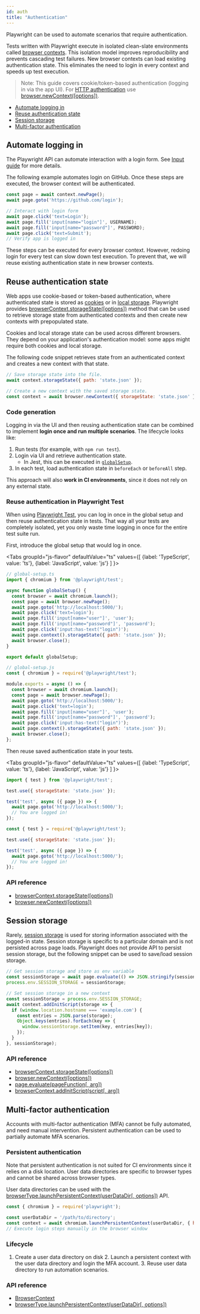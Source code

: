 ```yaml
---
id: auth
title: "Authentication"
---
```


Playwright can be used to automate scenarios that require authentication.

Tests written with Playwright execute in isolated clean-slate environments called [browser contexts](./core-concepts.mdx#browser-contexts). This isolation model improves reproducibility and prevents cascading test failures. New browser contexts can load existing authentication state. This eliminates the need to login in every context and speeds up test execution.

> Note: This guide covers cookie/token-based authentication (logging in via the app UI). For [HTTP authentication](https://developer.mozilla.org/en-US/docs/Web/HTTP/Authentication) use [browser.newContext([options])](./api/class-browser.mdx#browser-new-context).

- [Automate logging in](#automate-logging-in)
- [Reuse authentication state](#reuse-authentication-state)
- [Session storage](#session-storage)
- [Multi-factor authentication](#multi-factor-authentication)

## Automate logging in

The Playwright API can automate interaction with a login form. See [Input guide](./input.mdx) for more details.

The following example automates login on GitHub. Once these steps are executed, the browser context will be authenticated.

```js
const page = await context.newPage();
await page.goto('https://github.com/login');

// Interact with login form
await page.click('text=Login');
await page.fill('input[name="login"]', USERNAME);
await page.fill('input[name="password"]', PASSWORD);
await page.click('text=Submit');
// Verify app is logged in
```

These steps can be executed for every browser context. However, redoing login for every test can slow down test execution. To prevent that, we will reuse existing authentication state in new browser contexts.

## Reuse authentication state

Web apps use cookie-based or token-based authentication, where authenticated state is stored as [cookies](https://developer.mozilla.org/en-US/docs/Web/HTTP/Cookies) or in [local storage](https://developer.mozilla.org/en-US/docs/Web/API/Storage). Playwright provides [browserContext.storageState([options])](./api/class-browsercontext.mdx#browser-context-storage-state) method that can be used to retrieve storage state from authenticated contexts and then create new contexts with prepopulated state.

Cookies and local storage state can be used across different browsers. They depend on your application's authentication model: some apps might require both cookies and local storage.

The following code snippet retrieves state from an authenticated context and creates a new context with that state.

```js
// Save storage state into the file.
await context.storageState({ path: 'state.json' });

// Create a new context with the saved storage state.
const context = await browser.newContext({ storageState: 'state.json' });
```

### Code generation

Logging in via the UI and then reusing authentication state can be combined to implement **login once and run multiple scenarios**. The lifecycle looks like:
1. Run tests (for example, with `npm run test`).
1. Login via UI and retrieve authentication state.
   * In Jest, this can be executed in [`globalSetup`](https://jestjs.io/docs/en/configuration#globalsetup-string).
1. In each test, load authentication state in `beforeEach` or `beforeAll` step.

This approach will also **work in CI environments**, since it does not rely on any external state.

### Reuse authentication in Playwright Test

When using [Playwright Test](./intro.mdx), you can log in once in the global setup and then reuse authentication state in tests. That way all your tests are completely isolated, yet you only waste time logging in once for the entire test suite run.

First, introduce the global setup that would log in once.

<Tabs
  groupId="js-flavor"
  defaultValue="ts"
  values={[
    {label: 'TypeScript', value: 'ts'},
    {label: 'JavaScript', value: 'js'}
  ]
}>
<TabItem value="ts">

```js
// global-setup.ts
import { chromium } from '@playwright/test';

async function globalSetup() {
  const browser = await chromium.launch();
  const page = await browser.newPage();
  await page.goto('http://localhost:5000/');
  await page.click('text=login');
  await page.fill('input[name="user"]', 'user');
  await page.fill('input[name="password"]', 'password');
  await page.click('input:has-text("login")');
  await page.context().storageState({ path: 'state.json' });
  await browser.close();
}

export default globalSetup;
```

</TabItem>
<TabItem value="js">

```js
// global-setup.js
const { chromium } = require('@playwright/test');

module.exports = async () => {
  const browser = await chromium.launch();
  const page = await browser.newPage();
  await page.goto('http://localhost:5000/');
  await page.click('text=login');
  await page.fill('input[name="user"]', 'user');
  await page.fill('input[name="password"]', 'password');
  await page.click('input:has-text("login")');
  await page.context().storageState({ path: 'state.json' });
  await browser.close();
};
```

</TabItem>
</Tabs>

Then reuse saved authentication state in your tests.

<Tabs
  groupId="js-flavor"
  defaultValue="ts"
  values={[
    {label: 'TypeScript', value: 'ts'},
    {label: 'JavaScript', value: 'js'}
  ]
}>
<TabItem value="ts">

```js
import { test } from '@playwright/test';

test.use({ storageState: 'state.json' });

test('test', async ({ page }) => {
  await page.goto('http://localhost:5000/');
  // You are logged in!
});
```

</TabItem>
<TabItem value="js">

```js
const { test } = require('@playwright/test');

test.use({ storageState: 'state.json' });

test('test', async ({ page }) => {
  await page.goto('http://localhost:5000/');
  // You are logged in!
});
```

</TabItem>
</Tabs>

### API reference
- [browserContext.storageState([options])](./api/class-browsercontext.mdx#browser-context-storage-state)
- [browser.newContext([options])](./api/class-browser.mdx#browser-new-context)

## Session storage

Rarely, [session storage](https://developer.mozilla.org/en-US/docs/Web/API/Window/sessionStorage) is used for storing information associated with the logged-in state. Session storage is specific to a particular domain and is not persisted across page loads. Playwright does not provide API to persist session storage, but the following snippet can be used to save/load session storage.

```js
// Get session storage and store as env variable
const sessionStorage = await page.evaluate(() => JSON.stringify(sessionStorage));
process.env.SESSION_STORAGE = sessionStorage;

// Set session storage in a new context
const sessionStorage = process.env.SESSION_STORAGE;
await context.addInitScript(storage => {
  if (window.location.hostname === 'example.com') {
    const entries = JSON.parse(storage);
    Object.keys(entries).forEach(key => {
      window.sessionStorage.setItem(key, entries[key]);
    });
  }
}, sessionStorage);
```

### API reference
- [browserContext.storageState([options])](./api/class-browsercontext.mdx#browser-context-storage-state)
- [browser.newContext([options])](./api/class-browser.mdx#browser-new-context)
- [page.evaluate(pageFunction[, arg])](./api/class-page.mdx#page-evaluate)
- [browserContext.addInitScript(script[, arg])](./api/class-browsercontext.mdx#browser-context-add-init-script)

## Multi-factor authentication

Accounts with multi-factor authentication (MFA) cannot be fully automated, and need manual intervention. Persistent authentication can be used to partially automate MFA scenarios.

### Persistent authentication

Note that persistent authentication is not suited for CI environments since it relies on a disk location. User data directories are specific to browser types and cannot be shared across browser types.

User data directories can be used with the [browserType.launchPersistentContext(userDataDir[, options])](./api/class-browsertype.mdx#browser-type-launch-persistent-context) API.

```js
const { chromium } = require('playwright');

const userDataDir = '/path/to/directory';
const context = await chromium.launchPersistentContext(userDataDir, { headless: false });
// Execute login steps manually in the browser window
```

### Lifecycle
1. Create a user data directory on disk 2. Launch a persistent context with the user data directory and login the MFA account. 3. Reuse user data directory to run automation scenarios.

### API reference
- [BrowserContext]
- [browserType.launchPersistentContext(userDataDir[, options])](./api/class-browsertype.mdx#browser-type-launch-persistent-context)

[Accessibility]: ./api/class-accessibility.mdx "Accessibility"
[Android]: ./api/class-android.mdx "Android"
[AndroidDevice]: ./api/class-androiddevice.mdx "AndroidDevice"
[AndroidInput]: ./api/class-androidinput.mdx "AndroidInput"
[AndroidSocket]: ./api/class-androidsocket.mdx "AndroidSocket"
[AndroidWebView]: ./api/class-androidwebview.mdx "AndroidWebView"
[Browser]: ./api/class-browser.mdx "Browser"
[BrowserContext]: ./api/class-browsercontext.mdx "BrowserContext"
[BrowserServer]: ./api/class-browserserver.mdx "BrowserServer"
[BrowserType]: ./api/class-browsertype.mdx "BrowserType"
[CDPSession]: ./api/class-cdpsession.mdx "CDPSession"
[ConsoleMessage]: ./api/class-consolemessage.mdx "ConsoleMessage"
[Coverage]: ./api/class-coverage.mdx "Coverage"
[Dialog]: ./api/class-dialog.mdx "Dialog"
[Download]: ./api/class-download.mdx "Download"
[Electron]: ./api/class-electron.mdx "Electron"
[ElectronApplication]: ./api/class-electronapplication.mdx "ElectronApplication"
[ElementHandle]: ./api/class-elementhandle.mdx "ElementHandle"
[FileChooser]: ./api/class-filechooser.mdx "FileChooser"
[Frame]: ./api/class-frame.mdx "Frame"
[JSHandle]: ./api/class-jshandle.mdx "JSHandle"
[Keyboard]: ./api/class-keyboard.mdx "Keyboard"
[Logger]: ./api/class-logger.mdx "Logger"
[Mouse]: ./api/class-mouse.mdx "Mouse"
[Page]: ./api/class-page.mdx "Page"
[Playwright]: ./api/class-playwright.mdx "Playwright"
[Request]: ./api/class-request.mdx "Request"
[Response]: ./api/class-response.mdx "Response"
[Route]: ./api/class-route.mdx "Route"
[Selectors]: ./api/class-selectors.mdx "Selectors"
[TimeoutError]: ./api/class-timeouterror.mdx "TimeoutError"
[Touchscreen]: ./api/class-touchscreen.mdx "Touchscreen"
[Tracing]: ./api/class-tracing.mdx "Tracing"
[Video]: ./api/class-video.mdx "Video"
[WebSocket]: ./api/class-websocket.mdx "WebSocket"
[Worker]: ./api/class-worker.mdx "Worker"
[Element]: https://developer.mozilla.org/en-US/docs/Web/API/element "Element"
[EvaluationArgument]: ./core-concepts.mdx#evaluation-argument "EvaluationArgument"
[Promise]: https://developer.mozilla.org/en-US/docs/Web/JavaScript/Reference/Global_Objects/Promise "Promise"
[iterator]: https://developer.mozilla.org/en-US/docs/Web/JavaScript/Reference/Iteration_protocols "Iterator"
[origin]: https://developer.mozilla.org/en-US/docs/Glossary/Origin "Origin"
[selector]: https://developer.mozilla.org/en-US/docs/Web/CSS/CSS_Selectors "selector"
[Serializable]: https://developer.mozilla.org/en-US/docs/Web/JavaScript/Reference/Global_Objects/JSON/stringify#Description "Serializable"
[UIEvent.detail]: https://developer.mozilla.org/en-US/docs/Web/API/UIEvent/detail "UIEvent.detail"
[UnixTime]: https://en.wikipedia.org/wiki/Unix_time "Unix Time"
[xpath]: https://developer.mozilla.org/en-US/docs/Web/XPath "xpath"

[Array]: https://developer.mozilla.org/en-US/docs/Web/JavaScript/Reference/Global_Objects/Array "Array"
[boolean]: https://developer.mozilla.org/en-US/docs/Web/JavaScript/Data_structures#Boolean_type "Boolean"
[Buffer]: https://nodejs.org/api/buffer.html#buffer_class_buffer "Buffer"
[ChildProcess]: https://nodejs.org/api/child_process.html "ChildProcess"
[Error]: https://nodejs.org/api/errors.html#errors_class_error "Error"
[EventEmitter]: https://nodejs.org/api/events.html#events_class_eventemitter "EventEmitter"
[function]: https://developer.mozilla.org/en-US/docs/Web/JavaScript/Reference/Global_Objects/Function "Function"
[Map]: https://developer.mozilla.org/en-US/docs/Web/JavaScript/Reference/Global_Objects/Map "Map"
[null]: https://developer.mozilla.org/en-US/docs/Web/JavaScript/Reference/Global_Objects/null "null"
[number]: https://developer.mozilla.org/en-US/docs/Web/JavaScript/Data_structures#Number_type "Number"
[Object]: https://developer.mozilla.org/en-US/docs/Web/JavaScript/Reference/Global_Objects/Object "Object"
[Promise]: https://developer.mozilla.org/en-US/docs/Web/JavaScript/Reference/Global_Objects/Promise "Promise"
[Readable]: https://nodejs.org/api/stream.html#stream_class_stream_readable "Readable"
[RegExp]: https://developer.mozilla.org/en-US/docs/Web/JavaScript/Reference/Global_Objects/RegExp "RegExp"
[string]: https://developer.mozilla.org/en-US/docs/Web/JavaScript/Data_structures#String_type "string"
[void]: https://developer.mozilla.org/en-US/docs/Web/JavaScript/Reference/Global_Objects/undefined "void"
[URL]: https://nodejs.org/api/url.html "URL"

[all available image tags]: https://mcr.microsoft.com/v2/playwright/tags/list "all available image tags"
[Docker Hub]: https://hub.docker.com/_/microsoft-playwright "Docker Hub"
[Dockerfile.focal]: https://github.com/microsoft/playwright/blob/master/utils/docker/Dockerfile.focal "Dockerfile.focal"